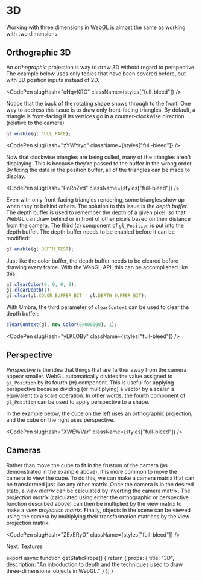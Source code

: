 
# 3D

Working with three dimensions in WebGL is almost the same as working with two dimensions.

## Orthographic 3D

An *orthographic* projection is way to draw 3D without regard to perspective.
The example below uses only topics that have been covered before, but with 3D position inputs instead of 2D.

<CodePen slugHash="oNqvKRG" className={styles["full-bleed"]} />

Notice that the back of the rotating shape shows through to the front.
One way to address this issue is to draw only front-facing triangles.
By default, a triangle is front-facing if its vertices go in a counter-clockwise direction (relative to the camera).

```js
gl.enable(gl.CULL_FACE);
```

<CodePen slugHash="zYWYryq" className={styles["full-bleed"]} />

Now that clockwise triangles are being culled, many of the triangles aren't displaying.
This is because they're passed to the buffer in the wrong order.
By fixing the data in the position buffer, all of the triangles can be made to display.

<CodePen slugHash="PoRoZvd" className={styles["full-bleed"]} />

Even with only front-facing triangles rendering, some triangles show up when they're behind others.
The solution to this issue is the *depth buffer*.
The depth buffer is used to remember the depth of a given pixel, so that WebGL can draw behind or in front of other pixels based on their distance from the camera.
The third ($z$) component of `gl_Position` is put into the depth buffer.
The depth buffer needs to be enabled before it can be modified:

```js
gl.enable(gl.DEPTH_TEST);
```

Just like the color buffer, the depth buffer needs to be cleared before drawing every frame.
With the WebGL API, this can be accomplished like this:

```js
gl.clearColor(0, 0, 0, 0);
gl.clearDepth(1);
gl.clear(gl.COLOR_BUFFER_BIT | gl.DEPTH_BUFFER_BIT);
```

With Umbra, the third parameter of `clearContext` can be used to clear the depth buffer:

```js
clearContext(gl, new Color(0x000000), 1);
```

<CodePen slugHash="yLKLOBy" className={styles["full-bleed"]} />

## Perspective

*Perspective* is the idea that things that are farther away from the camera appear smaller.
WebGL automatically divides the value assigned to `gl_Position` by its fourth ($w$) component.
This is useful for applying perspective because dividing (or multiplying) a vector by a scalar is equivalent to a scale operation.
In other words, the fourth component of `gl_Position` can be used to apply perspective to a shape.

In the example below, the cube on the left uses an orthographic projection, and the cube on the right uses perspective.

<CodePen slugHash="XWEWVar" className={styles["full-bleed"]} />

## Cameras

Rather than move the cube to fit in the frustum of the camera (as demonstrated in the example above), it is more common to move the camera to view the cube.
To do this, we can make a camera matrix that can be transformed just like any other matrix.
Once the camera is in the desired state, a *view matrix* can be calculated by inverting the camera matrix.
The *projection matrix* (calculated using either the orthographic or perspective function described above) can then be multiplied by the view matrix to make a *view projection matrix*.
Finally, objects in the scene can be viewed using the camera by multiplying their transformation matrices by the view projection matrix.

<CodePen slugHash="ZExERyO" className={styles["full-bleed"]} />

Next: [Textures](/webgl/textures)


export async function getStaticProps() {
  return {
    props: {
      title: "3D",
      description: "An introduction to depth and the techniques used to draw three-dimensional objects in WebGL."
    }
  };
}
